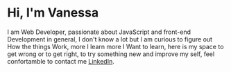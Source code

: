 # Hi, I'm Vanessa

I am Web Developer, passionate about JavaScript and front-end Development in general, I don't know a lot but I am curious to figure out How the things Work, more I learn more I Want to learn, here is my space to get wrong or to get right, to try something new and improve my self, feel confortamble to contact me [LinkedIn](https://www.linkedin.com/in/vanessa-dev).
